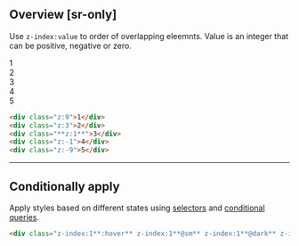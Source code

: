 ## Overview [sr-only]
<Overview/>

Use `z-index:value` to order of overlapping eleemnts. Value is an integer that can be positive, negative or zero.
<Demo className="py:0">
    <div className="flex ml:-8>div p:30">
        <div className="z:9 box bg:blue-58! fg:white b:2">1</div>
        <div className="z:3 box bg:blue-58! fg:white b:2">2</div>
        <div className="z:1 box bg:blue-58! fg:white b:2">3</div>
        <div className="z:-1 box bg:blue-58! fg:white b:2">4</div>
        <div className="z:-9 box bg:blue-58! fg:white b:2">5</div>
    </div>
</Demo>
```html
<div class="z:9">1</div>
<div class="z:3">2</div>
<div class="**z:1**">3</div>
<div class="z:-1">4</div>
<div class="z:-9">5</div>
```

---

## Conditionally apply
Apply styles based on different states using [selectors](/docs/state-selectors) and [conditional queries](/docs/conditional-queries).
```html
<div class="z-index:1**:hover** z-index:1**@sm** z-index:1**@dark** z-index:1**@print**">…</div>
```

